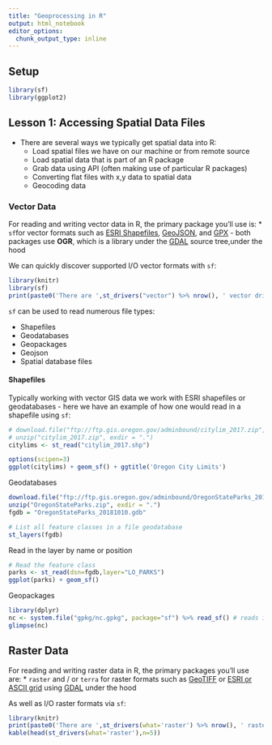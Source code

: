 ```yaml
---
title: "Geoprocessing in R"
output: html_notebook
editor_options: 
  chunk_output_type: inline
---
```

## Setup
```r
library(sf)
library(ggplot2)
```

## Lesson 1: Accessing Spatial Data Files
- There are several ways we typically get spatial data into R:
  + Load spatial files we have on our machine or from remote source
  + Load spatial data that is part of an R package
  + Grab data using API (often making use of particular R packages)
  + Converting flat files with x,y data to spatial data
  + Geocoding data

### Vector Data
For reading and writing vector data in R, the primary package you'll use is:
 * `sf`for vector formats such as [ESRI Shapefiles](https://en.wikipedia.org/wiki/Shapefile),  [GeoJSON](https://en.wikipedia.org/wiki/GeoJSON), and [GPX](https://en.wikipedia.org/wiki/GPS_Exchange_Format) - both packages use **OGR**, which is a library under the [GDAL](https://en.wikipedia.org/wiki/GDAL) source tree,under the hood
 
 We can quickly discover supported I/O vector formats with `sf`:
```r
library(knitr)
library(sf)
print(paste0('There are ',st_drivers("vector") %>% nrow(), ' vector drivers available using st_read or read_sf'))
```
`sf` can be used to read numerous file types:

- Shapefiles
- Geodatabases
- Geopackages
- Geojson
- Spatial database files

#### Shapefiles
Typically working with vector GIS data we work with ESRI shapefiles or geodatabases - here we have an example of how one would read in a shapefile using `sf`:
```r
# download.file("ftp://ftp.gis.oregon.gov/adminbound/citylim_2017.zip","citylim_2017.zip")
# unzip("citylim_2017.zip", exdir = ".")
citylims <- st_read("citylim_2017.shp")
```

```r
options(scipen=3)
ggplot(citylims) + geom_sf() + ggtitle('Oregon City Limits') 
```

Geodatabases
```r
download.file("ftp://ftp.gis.oregon.gov/adminbound/OregonStateParks_20181010.zip", "OregonStateParks.zip")
unzip("OregonStateParks.zip", exdir = ".")
fgdb = "OregonStateParks_20181010.gdb"

# List all feature classes in a file geodatabase
st_layers(fgdb)
```

Read in the layer by name or position
```r
# Read the feature class
parks <- st_read(dsn=fgdb,layer="LO_PARKS")
ggplot(parks) + geom_sf()
```

Geopackages
```r
library(dplyr)
nc <- system.file("gpkg/nc.gpkg", package="sf") %>% read_sf() # reads in
glimpse(nc)
```

## Raster Data
For reading and writing raster data in R, the primary packages you'll use are:
 * `raster` and / or `terra` for raster formats such as [GeoTIFF](https://en.wikipedia.org/wiki/GeoTIFF) or [ESRI or ASCII grid](https://en.wikipedia.org/wiki/Esri_grid) using [GDAL](https://en.wikipedia.org/wiki/GDAL) under the hood

As well as I/O raster formats via `sf`:
```r
library(knitr)
print(paste0('There are ',st_drivers(what='raster') %>% nrow(), ' raster drivers available'))
kable(head(st_drivers(what='raster'),n=5))
```